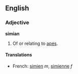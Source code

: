 ==English==
===Adjective===
'''simian'''

#Of or relating to [[ape]]s.

====Translations====
*French: [[simien]] ''m'', [[simienne]] ''f''